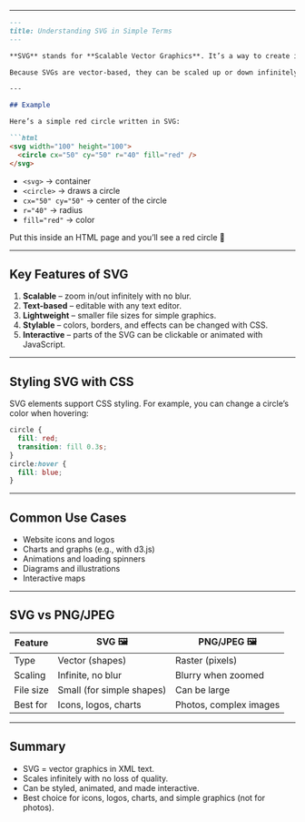 
---
````markdown
---
title: Understanding SVG in Simple Terms
---

**SVG** stands for **Scalable Vector Graphics**. It’s a way to create images using text (XML code) instead of pixels. Unlike JPEG or PNG images, which are made of fixed pixels, SVGs are made of shapes (like lines, circles, rectangles, and paths).  

Because SVGs are vector-based, they can be scaled up or down infinitely **without losing quality**. That makes them perfect for logos, icons, and illustrations that need to look sharp at any size.

---

## Example

Here’s a simple red circle written in SVG:

```html
<svg width="100" height="100">
  <circle cx="50" cy="50" r="40" fill="red" />
</svg>
````

* `<svg>` → container
* `<circle>` → draws a circle
* `cx="50" cy="50"` → center of the circle
* `r="40"` → radius
* `fill="red"` → color

Put this inside an HTML page and you’ll see a red circle 🎯

---

## Key Features of SVG

1. **Scalable** – zoom in/out infinitely with no blur.
2. **Text-based** – editable with any text editor.
3. **Lightweight** – smaller file sizes for simple graphics.
4. **Stylable** – colors, borders, and effects can be changed with CSS.
5. **Interactive** – parts of the SVG can be clickable or animated with JavaScript.

---

## Styling SVG with CSS

SVG elements support CSS styling. For example, you can change a circle’s color when hovering:

```css
circle {
  fill: red;
  transition: fill 0.3s;
}
circle:hover {
  fill: blue;
}
```

---

## Common Use Cases

* Website icons and logos
* Charts and graphs (e.g., with d3.js)
* Animations and loading spinners
* Diagrams and illustrations
* Interactive maps

---

## SVG vs PNG/JPEG

| Feature   | SVG 🖼️                   | PNG/JPEG 🖼️           |
| --------- | ------------------------- | ---------------------- |
| Type      | Vector (shapes)           | Raster (pixels)        |
| Scaling   | Infinite, no blur         | Blurry when zoomed     |
| File size | Small (for simple shapes) | Can be large           |
| Best for  | Icons, logos, charts      | Photos, complex images |

---

## Summary

* SVG = vector graphics in XML text.
* Scales infinitely with no loss of quality.
* Can be styled, animated, and made interactive.
* Best choice for icons, logos, charts, and simple graphics (not for photos).

```
